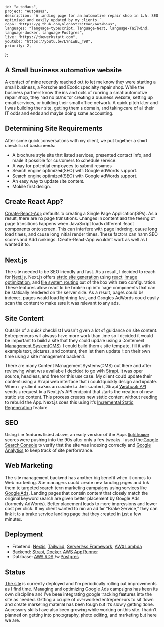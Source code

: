 
    id: "autoHaus",
    project: "AutoHaus",
    description: `A landing page for an automotive repair shop in L.A. SEO optimized and easily updated by my clients.`,
    repo: "https://github.com/GlennStreetman/autohaus",
    languages: "language-typescript, language-Next, language-Tailwind, language-docker, language-Postgres",
    live: "https://thewerkstatt.com",
    youtube: "https://youtu.be/LYn1wBL_r98",
    priority: 2,
};

## A Small business automotive website

A contact of mine recently reached out to let me know they were starting a small business, a Porsche and Exotic specialty repair shop. While the business partners know
the ins and outs of running a small automotive repair shop, they had no plans for creating a business website, setting up email services, or building their small office network.
A quick pitch later and I was building their site, getting them a domain, and taking care of all their IT odds and ends and maybe doing some accounting.

## Determining Site Requirements

After some quick conversations with my client, we put together a short checklist of basic needs:
- A brochure style site that listed services, presented contact info, and made it possible for customers to schedule service.
- A way for potential employees to submit resumes
- Search engine optimized(SEO) with Google AdWords support.
- Search engine optimized(SEO) with Google AdWords support.
- An easy way to update site content.
- Mobile first design. 

## Create React App?

[Create-React-App]( https://create-react-app.dev/) defaults to creating a Single Page Application(SPA). As a result, there are no page transitions. 
Changes in content and the feeling of page transitions happens when JavaScript loads different React components onto screen. This can interfere with page 
indexing, cause long load times, and cause long initial render times. These factors can harm SEO scores and Add rankings. Create-React-App wouldn’t work as well as I wanted it to.

## Next.js

The site needed to be SEO friendly and fast. As a result, I decided to reach for [Next.js](https://nextjs.org/). 
Next.js offers [static site generation](https://nextjs.org/docs/basic-features/data-fetching/overview) using [react](https://reactjs.org/),
[Image optimization](https://nextjs.org/docs/basic-features/image-optimization), and [file system routing](https://nextjs.org/docs/routing/introduction) 
out of the box with zero configuration. These features allow react to be broken up into page components that can be statically rendered on the server side. As a result, 
pages could be indexes, pages would load lightning fast, and Googles AdWords could easily scan the content to make sure it was relevant to any ads.

## Site Content

Outside of a quick checklist I wasn't given a lot of guidance on site content. Entrepreneurs will always have more work than time so I decided it 
would be important to build a site that they could update using a Contement [Management System(CMS)](https://en.wikipedia.org/wiki/Content_management_system). 
I could build them a site template, fill it with example text, pictures, 
and content, then let them update it on their own time using a site management backend. 

There are many Content Management Systems(CMS) out there and 
after reviewing what was available I decided to go with [Strapi]( https://strapi.io/). It was open source, headless, and free for this use case. My client 
could update their content using a Strapi web interface that i could quickly design and update. When my client makes an update to their content, Strapi [Webhook API]( https://en.wikipedia.org/wiki/Webhook) 
sends a request to a Next.js’s API endpoint that starts the creation of new static site content. This process creates new static content without needing to rebuild the App. 
Next.js does this using it’s [Incremental Static Regeneration](https://nextjs.org/docs/basic-features/data-fetching/incremental-static-regeneration#on-demand-revalidation-beta) 
feature.

## SEO

Using the features listed above, an early version of the Apps [lighthouse](https://chrome.google.com/webstore/detail/lighthouse/blipmdconlkpinefehnmjammfjpmpbjk?hl=en) 
scores were pushing into the 90s after only a few tweaks. I used the [Google Search Console](https://search.google.com//search-console) to verify that the site was indexing correctly and 
[Google Analytics](https://analytics.google.com/analytics) to keep track of site performance.

<BlogBox></BlogBox>

## Web Marketing

The site management backend has another big benefit when it comes to Web marketing. Site managers could create new landing pages and link them to targeted search term marketing campaigns using services 
like [Google Ads](https://ads.google.com/home/#!/). Landing pages that contain content that closely match the original keyword search are given better placement by Google Ads (formerly AdWords). Better 
placement leads to more impressions and lower cost per click. If my client wanted to run an ad for “Brake Service,” they can link it to a brake service landing page that they created in just a few minutes.

## Deployment

- Frontend: [Nextjs](https://nextjs.org/), [Tailwind](https://tailwindcss.com/), [Serverless Framework](https://www.serverless.com/), [AWS Lambda](https://aws.amazon.com/lambda/)
- Backend: [Strapi](https://strapi.io/), [Docker](https://www.docker.com/), [AWS App Runner](https://aws.amazon.com/apprunner)
- Database: [AWS RDS](https://aws.amazon.com/rds) /w [Postgres](https://www.postgresql.org)

## Status

[The site](https://thewerkstatt.com) is currently deployed and I'm periodically rolling out improvements as I find time. Managing and optimizing Google Ads campaigns has been its own discipline and 
I’ve been integrating google tracking features into the site as needed. Getting a couple of overworked entrepreneurs to sit down and create marketing material has been tough but it’s slowly getting done. 
Accessory skills have also been growing while working on this site. I hadn’t planned on getting into photography, photo editing, and marketing but here we are. 

